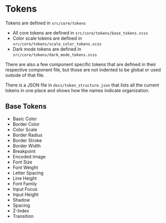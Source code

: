 
<Meta title="Overview/Tokens" />

# Tokens

Tokens are defined in `src/core/tokens`

- All core tokens are defined in `src/core/tokens/base_tokens.scss`
- Color scale tokens are defined in `src/core/tokens/scale_color_tokens.scss`
- Dark mode tokens are defined in `src/core/tokens/dark_mode_tokens.scss`

There are also a few component specific tokens that are defined in their respective component file, but those are not indented to be global or used outside of that file.

There is a JSON file in `docs/token_structure.json` that lists all the current tokens in one place and shows how the names indicate organization.

## Base Tokens

- <LinkTo kind="tokens-color-basic-color--page">Basic Color</LinkTo>
- <LinkTo kind="tokens-color-border-color--page">Border Color</LinkTo>
- <LinkTo kind="tokens-color-color-scale--page">Color Scale</LinkTo>
- <LinkTo kind="tokens-border-border-radius--page">Border Radius</LinkTo>
- <LinkTo kind="tokens-border-border-stroke--page">Border Stroke</LinkTo>
- <LinkTo kind="tokens-border-border-width--page">Border Width</LinkTo>
- <LinkTo kind="tokens-breakpoint--page">Breakpoint</LinkTo>
- <LinkTo kind="tokens-encoded-image--page">Encoded Image</LinkTo>
- <LinkTo kind="tokens-typography-font-size--page">Font Size</LinkTo>
- <LinkTo kind="tokens-typography-font-weight--page">Font Weight</LinkTo>
- <LinkTo kind="tokens-typography-letter-spacing--page">Letter Spacing</LinkTo>
- <LinkTo kind="tokens-typography-line-height--page">Line Height</LinkTo>
- <LinkTo kind="tokens-typography-font-family--default">Font Family</LinkTo>
- <LinkTo kind="tokens-input-input-focus--page">Input Focus</LinkTo>
- <LinkTo kind="tokens-input-input-height--page">Input Height</LinkTo>
- <LinkTo kind="tokens-shadow--page">Shadow</LinkTo>
- <LinkTo kind="tokens-spacing--page">Spacing</LinkTo>
- <LinkTo kind="tokens-z-index--page">Z-Index</LinkTo>
- <LinkTo kind="tokens-transition--default">Transition</LinkTo>
